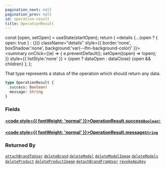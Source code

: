 ```yaml
---
pagination_next: null
pagination_prev: null
id: operation-result
title: OperationResult
---
```









  const [open, setOpen] = useState(startOpen);
  return (
    <details {...(open ? { open: true } : {})} className="details" style={{ border:'none', boxShadow:'none', background:'var(--ifm-background-color)' }}>
      <summary
        onClick={(e) => {
          e.preventDefault();
          setOpen((open) => !open);
        }}
        style={{ listStyle:'none' }}
      >
      {open ? dataOpen : dataClose}
      </summary>
      {open && children}
    </details>
  );
};








That type represents a status of the operation which should return any data.


```graphql
type OperationResult {
  success: Boolean!
  message: String
}
```




### Fields

#### [<code style={{ fontWeight: 'normal' }}>OperationResult.<b>success</b></code>](#)<Bullet />[`Boolean!`](/types/scalars/boolean) <Badge class="badge badge--secondary" text="non-null"/> <Badge class="badge badge--secondary" text="scalar"/> 
> 
> 
> 
> 

#### [<code style={{ fontWeight: 'normal' }}>OperationResult.<b>message</b></code>](#)<Bullet />[`String`](/types/scalars/string) <Badge class="badge badge--secondary" text="scalar"/> 
> 
> 
> 
> 





### Returned By

[`attachBrandToUser`](/api/mutations/attach-brand-to-user)  <Badge class="badge badge--secondary" text="mutation"/><Bullet />[`deleteBrand`](/api/mutations/delete-brand)  <Badge class="badge badge--secondary" text="mutation"/><Bullet />[`deleteModel`](/api/mutations/delete-model)  <Badge class="badge badge--secondary" text="mutation"/><Bullet />[`deleteModelImage`](/api/mutations/delete-model-image)  <Badge class="badge badge--secondary" text="mutation"/><Bullet />[`deleteModels`](/api/mutations/delete-models)  <Badge class="badge badge--secondary" text="mutation"/><Bullet />[`deleteProduct`](/api/mutations/delete-product)  <Badge class="badge badge--secondary" text="mutation"/><Bullet />[`deleteProductImage`](/api/mutations/delete-product-image)  <Badge class="badge badge--secondary" text="mutation"/><Bullet />[`detachBrandFromUser`](/api/mutations/detach-brand-from-user)  <Badge class="badge badge--secondary" text="mutation"/><Bullet />[`revokeApiKey`](/api/mutations/revoke-api-key)  <Badge class="badge badge--secondary" text="mutation"/>

